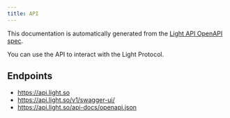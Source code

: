 ```yaml
---
title: API
---
```


This documentation is automatically generated from the [Light API OpenAPI spec](https://api.light.so/api-docs/openapi.json).

You can use the API to interact with the Light Protocol.

## Endpoints

- https://api.light.so
- https://api.light.so/v1/swagger-ui/
- https://api.light.so/api-docs/openapi.json
